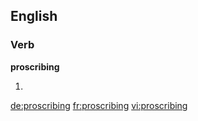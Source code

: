 ==English==

===Verb===
'''proscribing'''

# {{present participle of|proscribe}}

[[de:proscribing]]
[[fr:proscribing]]
[[vi:proscribing]]